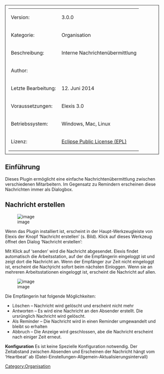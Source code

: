 [[Category:Organisation]]

<table style="width:100%; border: 1px solid; padding: 10px">
	
	<tr>
		<td>Version:</td>
		<td>3.0.0</td>
	</tr>
	<tr>
		<td style="width:150px;">Kategorie:</td>
		<td>Organisation</td>
	</tr>
	<tr>
		<td>Beschreibung:</td>
		<td>Interne Nachrichtenübermittlung</td>
	</tr>
	<tr>
		<td>Author:</td>
		<td></td>
	</tr>
	<tr>
		<td>Letzte Bearbeitung:</td>
		<td>12. Juni 2014</td>
	</tr>
	<tr>
		<td>Voraussetzungen:</td>
		<td>Elexis 3.0</td>
	</tr>
	<tr>
		<td>Betriebssystem:</td>
		<td>Windows, Mac, Linux</td>
	</tr>
	<tr>
		<td>Lizenz:</td>
		<td>[http://www.eclipse.org/legal/epl-v10.html Eclipse Public License (EPL)]</td>
	</tr>
</table>





== Einführung ==


Dieses Plugin ermöglicht eine einfache Nachrichtenübermittlung zwischen verschiedenen Mitarbeitern. Im Gegensatz zu Remindern erscheinen diese Nachrichten immer als Dialogbox.


== Nachricht erstellen ==


[[File:Ch.elexis.base.messages/newmsg.png|image]]


Wenn das Plugin installiert ist, erscheint in der Haupt-Werkzeugleiste von Elexis der Knopf ‘Nachricht erstellen’ (s. Bild). Klick auf dieses Werkzeug öffnet den Dialog ‘Nachricht erstellen’:

Mit Klick auf ‘senden’ wird die Nachricht abgesendet. Elexis findet automatisch die Arbeitsstation, auf der die Empfängerin eingeloggt ist und zeigt dort die Nachricht an. Wenn der Empfänger zur Zeit nicht eingeloggt ist, erscheint die Nachjricht sofort beim nächsten Einloggen. Wenn sie an mehreren Arbeitsstationen eingeloggt ist, erscheint die Nachricht auf allen.

[[File:Ch.elexis.base.messages/newmsg3.png|image]]

Die Empfängerin hat folgende Möglichkeiten:

* Löschen – Nachricht wird gelöscht und erscheint nicht mehr
* Antworten – Es wird eine Nachricht an den Absender erstellt. Die ursrünglich Nachricht wird gelöscht.
* Als Reminder – Die Nachricht wird in einen Reminder umgewandelt und bleibt so erhalten
* Abbruch – Die Anzeige wird geschlossen, abe die Nachricht erscheint nach einiger Zeit erneut.

'''Konfiguration''' Es ist keine Spezielle Konfiguration notwendig. Der Zeitabstand zwischen Absenden und Erscheinen der Nachricht hängt vom ‘Heartbeat’ ab (Datei-Einstellungen-Allgemein-Aktualisierungsintervall)